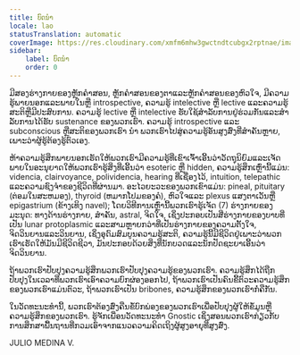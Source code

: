 ```yaml
---
title: ບົດນຳ
locale: lao
statusTranslation: automatic
coverImage: https://res.cloudinary.com/xmfm6mhw3gwctndtcubgx2rptnae/image/upload/v1741354450/small_cover_introduccion_a_la_gnosis_57a3fc8d72.webp
sidebar:
    label: ບົດນຳ
    order: 0
---
```

ມີສອງຮ່າງກາຍຂອງຫຼັກຄໍາສອນ, ຫຼັກຄໍາສອນຂອງຕາແລະຫຼັກຄໍາສອນຂອງຫົວໃຈ, ມີຄວາມຮູ້ພາຍນອກແລະພາຍໃນຫຼື introspective, ຄວາມຮູ້ intelective ຫຼື lective ແລະຄວາມຮູ້ສະຕິຫຼືມີປະສົບການ. ຄວາມຮູ້ lective ຫຼື intelective ຮັບໃຊ້ສໍາລັບການຢູ່ຮ່ວມກັນແລະສໍາລັບການໄດ້ຮັບ sustenance ຂອງພວກເຮົາ. ຄວາມຮູ້ introspective ແລະ subconscious ຫຼືສະຕິຂອງພວກເຮົາ ນໍາ ພວກເຮົາໄປສູ່ຄວາມຮູ້ອັນສູງສົ່ງທີ່ສໍາຄັນຫຼາຍ, ເພາະວ່າຜູ້ຮູ້ຕ້ອງຮູ້ຕົວເອງ.

ຫ້າຄວາມຮູ້ສຶກພາຍນອກເຮັດໃຫ້ພວກເຮົາມີຄວາມຮູ້ທີ່ເຂົາເຈົ້າເອີ້ນວ່າວັດຖຸນິຍົມແລະເຈັດພາຍໃນອະນຸຍາດໃຫ້ພວກເຮົາຮູ້ສິ່ງທີ່ເອີ້ນວ່າ esoteric ຫຼື hidden, ຄວາມຮູ້ສຶກເຫຼົ່ານີ້ແມ່ນ: videncia, clairvoyance, polividencia, hearing ທີ່ເຊື່ອງໄວ້, intuition, telepathic ແລະຄວາມຊົງຈໍາຂອງຊີວິດທີ່ຜ່ານມາ. ອະໄວຍະວະຂອງພວກເຂົາແມ່ນ: pineal, pituitary (ຕ່ອມໃນສະຫມອງ), thyroid (ຫມາກໂປມຂອງຄໍ), ຫົວໃຈແລະ plexus ແສງຕາເວັນຫຼື epigastrium (ຂ້າງເທິງ navel); ໂດຍວິທີການເຫຼົ່ານີ້ພວກເຮົາຮູ້ເຈັດ (7) ຮ່າງກາຍຂອງມະນຸດ: ທາງດ້ານຮ່າງກາຍ, ສໍາຄັນ, astral, ຈິດໃຈ, ເຊິ່ງປະກອບເປັນສີ່ຮ່າງກາຍຂອງບາບທີ່ເປັນ lunar protoplasmic ແລະສາມຫຼາຍກວ່າທີ່ເປັນຮ່າງກາຍຂອງຄວາມຕັ້ງໃຈ, ຈິດວິນຍານແລະວິນຍານ, ເຊິ່ງອຸດົມສົມບູນຄວາມຮູ້ສະຕິ, ຄວາມຮູ້ນີ້ມີຊີວິດຢູ່ເພາະວ່າພວກເຮົາເຮັດໃຫ້ມັນມີຊີວິດຊີວາ, ມັນປະກອບດ້ວຍສິ່ງທີ່ນັກບວດແລະນັກປັດຊະຍາເອີ້ນວ່າຈິດວິນຍານ.

ຖ້າພວກເຮົາປັບປຸງຄວາມຮູ້ສຶກພວກເຮົາປັບປຸງຄວາມຮູ້ຂອງພວກເຮົາ. ຄວາມຮູ້ສຶກໄດ້ຖືກປັບປຸງໃນເວລາທີ່ພວກເຮົາເອົາຄວາມບົກຜ່ອງອອກໄປ, ຖ້າພວກເຮົາເປັນຄົນຂີ້ຕົວະຄວາມຮູ້ສຶກຂອງພວກເຮົາແມ່ນຕົວະ, ຖ້າພວກເຮົາເປັນ bribones, ຄວາມຮູ້ສຶກຂອງພວກເຮົາກໍ່ຄືກັນ.

ໃນວັດທະນະທໍານີ້, ພວກເຮົາຕ້ອງສົ່ງຄືນຂໍ້ບົກພ່ອງຂອງພວກເຮົາເພື່ອປັບປຸງຜູ້ໃຫ້ຂໍ້ມູນຫຼືຄວາມຮູ້ສຶກຂອງພວກເຮົາ. ຮູ້ຈັກເພື່ອນວັດທະນະທໍາ Gnostic ເຊິ່ງສອນພວກເຮົາກ່ຽວກັບການສຶກສາພື້ນຖານທີ່ກວມເອົາຈາກແນວຄວາມຄິດເຖິງຜູ້ສູງອາຍຸທີ່ສູງສົ່ງ.

JULIO MEDINA V.
